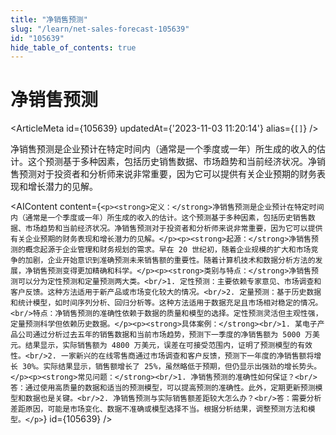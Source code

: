 ```yaml
---
title: "净销售预测"
slug: "/learn/net-sales-forecast-105639"
id: "105639"
hide_table_of_contents: true
---
```



# 净销售预测

<ArticleMeta id={105639} updatedAt={'2023-11-03 11:20:14'} alias={`[]`} />
<div className='border-solid border-b border-t-0 my-4 border-[var(--ifm-color-gray-300)]' />

净销售预测是企业预计在特定时间内（通常是一个季度或一年）所生成的收入的估计。这个预测基于多种因素，包括历史销售数据、市场趋势和当前经济状况。净销售预测对于投资者和分析师来说非常重要，因为它可以提供有关企业预期的财务表现和增长潜力的见解。

<AIContent content={`<p><strong>定义：</strong>净销售预测是企业预计在特定时间内（通常是一个季度或一年）所生成的收入的估计。这个预测基于多种因素，包括历史销售数据、市场趋势和当前经济状况。净销售预测对于投资者和分析师来说非常重要，因为它可以提供有关企业预期的财务表现和增长潜力的见解。</p><p><strong>起源：</strong>净销售预测的概念起源于企业管理和财务规划的需求。早在 20 世纪初，随着企业规模的扩大和市场竞争的加剧，企业开始意识到准确预测未来销售额的重要性。随着计算机技术和数据分析方法的发展，净销售预测变得更加精确和科学。</p><p><strong>类别与特点：</strong>净销售预测可以分为定性预测和定量预测两大类。<br/>1. 定性预测：主要依赖专家意见、市场调查和客户反馈。这种方法适用于新产品或市场变化较大的情况。<br/>2. 定量预测：基于历史数据和统计模型，如时间序列分析、回归分析等。这种方法适用于数据充足且市场相对稳定的情况。<br/>特点：净销售预测的准确性依赖于数据的质量和模型的选择。定性预测灵活但主观性强，定量预测科学但依赖历史数据。</p><p><strong>具体案例：</strong><br/>1. 某电子产品公司通过分析过去五年的销售数据和当前市场趋势，预测下一季度的净销售额为 5000 万美元。结果显示，实际销售额为 4800 万美元，误差在可接受范围内，证明了预测模型的有效性。<br/>2. 一家新兴的在线零售商通过市场调查和客户反馈，预测下一年度的净销售额将增长 30%。实际结果显示，销售额增长了 25%，虽然略低于预期，但仍显示出强劲的增长势头。</p><p><strong>常见问题：</strong><br/>1. 净销售预测的准确性如何保证？<br/>答：通过使用高质量的数据和适当的预测模型，可以提高预测的准确性。此外，定期更新预测模型和数据也是关键。<br/>2. 净销售预测与实际销售额差距较大怎么办？<br/>答：需要分析差距原因，可能是市场变化、数据不准确或模型选择不当。根据分析结果，调整预测方法和模型。</p>`} id={105639} />

